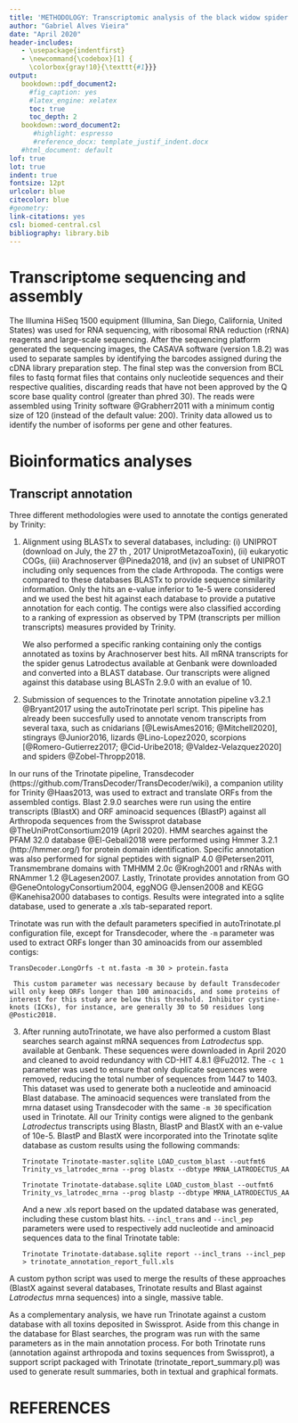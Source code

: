 ```yaml
---
title: 'METHODOLOGY: Transcriptomic analysis of the black widow spider venom (*Latrodectus curacaviensis*)'
author: "Gabriel Alves Vieira"
date: "April 2020"
header-includes:
   - \usepackage{indentfirst}
   - \newcommand{\codebox}[1] {
     \colorbox{gray!10}{\texttt{#1}}}
output:
   bookdown::pdf_document2:
     #fig_caption: yes
     #latex_engine: xelatex
     toc: true
     toc_depth: 2
   bookdown::word_document2:  
      #highlight: espresso
      #reference_docx: template_justif_indent.docx
   #html_document: default
lof: true
lot: true
indent: true
fontsize: 12pt
urlcolor: blue
citecolor: blue
#geometry:
link-citations: yes
csl: biomed-central.csl
bibliography: library.bib
---
```



<!-- Adding CSS to change text (interesting if the outfmt is html)  

<style>

body {
text-align: justify}

br {
content: " " !important;
display: block !important;
margin:10px;}

table, th, td {
  border: 1px solid black;
}

</style>
-->

# Transcriptome sequencing and assembly

The Illumina HiSeq 1500 equipment
(Illumina, San Diego, California, United States) was used for RNA sequencing, with ribosomal RNA reduction (rRNA) reagents and large-scale sequencing. After the
sequencing platform generated the sequencing images, the CASAVA software (version 1.8.2) was used to separate samples by identifying the barcodes assigned during the cDNA library preparation step. The final step was the conversion from BCL files to fastq format files that contains only nucleotide sequences and their respective qualities, discarding reads
that have not been approved by the Q score base quality control (greater than phred 30).
The reads were assembled using Trinity software @Grabherr2011 with a minimum contig size of 120 (instead of the default value: 200). Trinity data allowed us to identify the number of
isoforms per gene and other features.

# Bioinformatics analyses

## Transcript annotation

Three different methodologies were used to annotate the contigs generated by Trinity:

1. Alignment using BLASTx to several databases, including: (i) UNIPROT (download on July, the 27 th , 2017 UniprotMetazoaToxin), (ii) eukaryotic COGs, (iii) Arachnoserver @Pineda2018, and (iv) an subset of UNIPROT including only sequences from the clade Arthropoda. The contigs were compared to these databases BLASTx to provide sequence similarity information. Only the hits an e-value inferior to 1e-5 were considered and we used the best hit against each database to provide a putative annotation for each contig. The contigs were also classified according to a ranking of expression as observed by TPM (transcripts per million transcripts) measures provided by Trinity. 

   We also performed a specific ranking containing only the contigs annotated as toxins by Arachnoserver best hits. All mRNA transcripts for the spider genus Latrodectus available at Genbank were downloaded and converted into a BLAST database. Our transcripts were aligned against this database using BLASTn 2.9.0 with an evalue of 10.

2. Submission of sequences to the Trinotate annotation pipeline v3.2.1 @Bryant2017 using the autoTrinotate perl script. This pipeline has already been succesfully used to annotate venom transcripts from several taxa, such as cnidarians [@LewisAmes2016; @Mitchell2020], stingrays @Junior2016, lizards @Lino-Lopez2020, scorpions [@Romero-Gutierrez2017; @Cid-Uribe2018; @Valdez-Velazquez2020] and spiders @Zobel-Thropp2018.

  In our runs of the Trinotate pipeline, Transdecoder (https://github.com/TransDecoder/TransDecoder/wiki), a companion utility for Trinity @Haas2013, was used to extract and translate ORFs from the assembled contigs. Blast 2.9.0 searches were run using the entire transcripts (BlastX) and ORF aminoacid sequences (BlastP) against all Arthropoda sequences from the Swissprot database @TheUniProtConsortium2019 (April 2020). HMM searches against the PFAM 32.0 database @El-Gebali2018 were performed using Hmmer 3.2.1 (http://hmmer.org/) for protein domain identification. Specific annotation was also performed for signal peptides with signalP 4.0 @Petersen2011, Transmembrane domains with TMHMM 2.0c  @Krogh2001 and rRNAs with RNAmmer 1.2 @Lagesen2007. Lastly, Trinotate provides annotation from GO @GeneOntologyConsortium2004, eggNOG @Jensen2008 and KEGG @Kanehisa2000 databases to contigs. Results were integrated into a sqlite database, used to generate a .xls tab-separated report.

   Trinotate was run with the default parameters specified in autoTrinotate.pl configuration file, except for Transdecoder, where the `-m` parameter was used to extract ORFs longer than 30 aminoacids from our assembled contigs:

   `TransDecoder.LongOrfs -t nt.fasta -m 30 > protein.fasta`
   
     This custom parameter was necessary because by default Transdecoder will only keep ORFs longer than 100 aminoacids, and some proteins of interest for this study are below this threshold. Inhibitor cystine-knots (ICKs), for instance, are generally 30 to 50 residues long @Postic2018.

<!--
#   \begin{center}
#   \codebox{TransDecoder.LongOrfs -t nt.fasta -m 30 > protein.fasta}
#   \end{center}
-->

3. After running autoTrinotate, we have also performed a custom Blast searches search against mRNA sequences from *Latrodectus* spp. available at Genbank. These sequences were downloaded in April 2020 and cleaned to avoid redundancy with CD-HIT 4.8.1 @Fu2012. The `-c 1` parameter was used to ensure that only duplicate sequences were removed, reducing the total number of sequences from 1447 to	1403. This dataset was used to generate both a nucleotide and aminoacid Blast database. The aminoacid sequences were translated from the mrna dataset using Transdecoder with the same `-m 30` specification used in Trinotate. All our Trinity contigs were aligned to the genbank *Latrodectus* transcripts using Blastn, BlastP and BlastX with an e-value of 10e-5. BlastP and BlastX were incorporated into the Trinotate sqlite database as custom results using the following commands:

   `Trinotate Trinotate-master.sqlite LOAD_custom_blast --outfmt6 Trinity_vs_latrodec_mrna --prog blastx --dbtype MRNA_LATRODECTUS_AA`
   
   `Trinotate Trinotate-database.sqlite LOAD_custom_blast --outfmt6 Trinity_vs_latrodec_mrna --prog blastp --dbtype MRNA_LATRODECTUS_AA`
   
   And a new .xls report based on the updated database was generated, including these custom blast hits. `--incl_trans` and `--incl_pep` parameters were used to respectively add nucleotide and aminoacid sequences data to the final Trinotate table:
   
   `Trinotate Trinotate-database.sqlite report --incl_trans --incl_pep > trinotate_annotation_report_full.xls`
   
A custom python script was used to merge the results of these approaches (BlastX against several databases, Trinotate results and Blast against *Latrodectus* mrna sequences) into a single, massive table. 

As a complementary analysis, we have run Trinotate against a custom database with all toxins deposited in Swissprot. Aside from this change in the database for Blast searches, the program was run with the same parameters as in the main annotation process. For both Trinotate runs (annotation against arthropoda and toxins sequences from Swissprot), a support script packaged with Trinotate (trinotate_report_summary.pl) was used to generate result summaries, both in textual and graphical formats. 

<!--
#   \begin{center}
#   \codebox{cd-hit -c 1 ...}
#   \end{center}

   The difference in sequences is evidenced in Table \@ref(tab:mrna)

   ```r
   mrna_latrod <- data.frame("Raw"=14067, "Cleaned"=14013)
   knitr::kable(mrna_latrod,
             caption = "Number of sequences before and after cleanup")
   ```
   
   You can see *Latrodectus curacaviensis* morphology in Figure \@ref(fig:cura)
   
   
   ```{r cura, fig.cap = "\\textit{L. curacaviensis} morphology", out.width = "100%"}
   knitr::include_graphics("cura.jpg")
   ```
-->


# REFERENCES